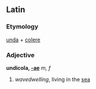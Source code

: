 ==Latin==
===Etymology===
[[unda]] + [[colere]]
===Adjective===
'''undicola, [[Wiktionary Appendix:Latin first declension|-ae]]''' ''m, f''

#''wavedwelling'', living in the [[sea]]